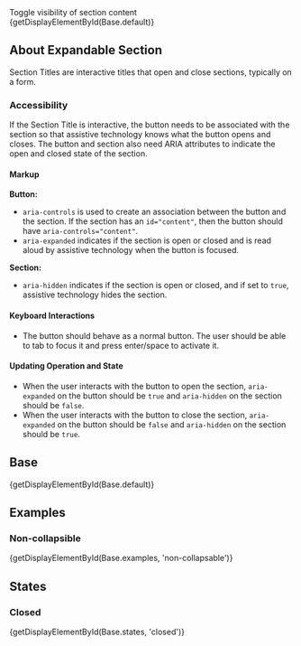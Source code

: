 
<div className="doc lead">
  Toggle visibility of section content
</div>

<CodeView exampleOnly>
  {getDisplayElementById(Base.default)}
</CodeView>

## About Expandable Section
Section Titles are interactive titles that open and close sections, typically on a form.

### Accessibility
If the Section Title is interactive, the button needs to be associated with the section so that assistive technology knows what the button opens and closes. The button and section also need ARIA attributes to indicate the open and closed state of the section.

#### Markup

**Button:**
- `aria-controls` is used to create an association between the button and the section. If the section has an `id="content"`, then the button should have `aria-controls="content"`.
- `aria-expanded` indicates if the section is open or closed and is read aloud by assistive technology when the button is focused.

**Section:**
- `aria-hidden` indicates if the section is open or closed, and if set to `true`, assistive technology hides the section.

#### Keyboard Interactions
- The button should behave as a normal button. The user should be able to tab to focus it and press enter/space to activate it.

#### Updating Operation and State
- When the user interacts with the button to open the section, `aria-expanded` on the button should be `true` and `aria-hidden` on the section should be `false`.
- When the user interacts with the button to close the section, `aria-expanded` on the button should be `false` and `aria-hidden` on the section should be `true`.


## Base
<CodeView>
  {getDisplayElementById(Base.default)}
</CodeView>

## Examples
### Non-collapsible
<CodeView>
  {getDisplayElementById(Base.examples, 'non-collapsable')}
</CodeView>

## States

### Closed
<CodeView>
  {getDisplayElementById(Base.states, 'closed')}
</CodeView>
